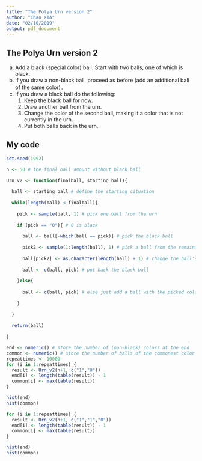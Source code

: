 ```yaml
---
title: "The Polya Urn version 2"
author: "Chao XIA"
date: "02/10/2019"
output: pdf_document
---
```


## The Polya Urn version 2
a. Add a black (special color) ball. Start with two balls, one of which is black.
b. If you draw a non-black ball, proceed as before (add an additional ball of the same color)。
c. If you draw a black ball do the following:
    1. Keep the black ball for now.
    2. Draw another ball from the urn.
    3. Change the color of the second ball, making it a color that is not currently in the urn.
    4. Put both balls back in the urn.

## My code
```r
set.seed(1992)

n <- 50 # the final ball amount without black ball

Urn_v2 <- function(finalball, starting_ball){
  
  ball <- starting_ball # define the starting cituation
  
  while(length(ball) < finalball){
    
    pick <- sample(ball, 1) # pick one ball from the urn
    
    if (pick == "0"){ # 0 is black
      
      ball <- ball[-which(ball == pick)] # pick the black ball
      
      pick2 <- sample(1:length(ball), 1) # pick a ball from the remaining balls
      
      ball[pick2] <- as.character(length(ball) + 1) # change the ball's color (since each iteration the length of ball will increase or remain the same, we'll never repeat the ball's color)
      
      ball <- c(ball, pick) # put back the black ball
      
    }else{
      
      ball <- c(ball, pick) # else just add a ball with the picked color
      
    }
    
  }
  
  return(ball)
  
}

end <- numeric() # store the number of (non-black) colors at the end
common <- numeric() # store the number of balls of the commonest color at the end
repeattimes <- 10000
for (i in 1:repeattimes) {
  result <- Urn_v2(n+1, c("1","0"))
  end[i] <- length(table(result)) - 1
  common[i] <- max(table(result))
}

hist(end)
hist(common)
```
```r
for (i in 1:repeattimes) {
  result <- Urn_v2(n+1, c("1","1","0"))
  end[i] <- length(table(result)) - 1
  common[i] <- max(table(result))
}

hist(end)
hist(common)
```
